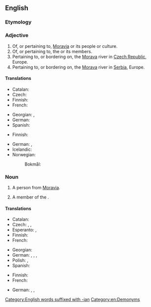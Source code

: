 ==English==

===Etymology===
{{suffix|en|Moravia|an}}

===Adjective===
{{en-adj}}

# Of, or pertaining to, [[Moravia]] or its people or culture.
# Of, or pertaining to, the {{w|Moravian Church}} or its members.
# Pertaining to, or bordering on, the [[Morava]] river in [[Czech Republic]], Europe.
# Pertaining to, or bordering on, the [[Morava]] river in [[Serbia]], Europe.

====Translations====
{{trans-top|pertaining to Moravia}}
* Catalan: {{t+|ca|moravià}}
* Czech: {{t+|cs|moravský}}
* Finnish: {{t|fi|määriläinen}}
* French: {{t+|fr|morave|m|f}}
{{trans-mid}}
* Georgian: {{t|ka|მორავიული}}, {{t|ka|მორავიის}}
* German: {{t+|de|mährisch}}
* Spanish: {{t+|es|moravo}}
{{trans-bottom}}

{{trans-top|pertaining to the Moravian Church}}
* Finnish: {{t|fi|herrnhutilainen}}
{{trans-mid}}
* German: {{t|de|brüderisch}}, {{t|de|herrnhutisch}}
* Icelandic: {{t|is|Bræðrasöfnuðurinn|m}}
* Norwegian:
*: Bokmål: {{t|nb|Brødremenigheten|m}}
{{trans-bottom}}

{{trans-top|pertaining to the Morava river in Czech}}
{{trans-mid}}
{{trans-bottom}}

{{trans-top|pertaining to the Morava river in Serbia}}
{{trans-mid}}
{{trans-bottom}}

===Noun===
{{en-noun}}

# {{lb|en|historical}} A person from [[Moravia]].
# A member of the {{w|Moravian Church}}.

====Translations====
{{trans-top|person from Moravia}}
* Catalan: {{t+|ca|moravià|m}}
* Czech: {{t+|cs|Moravan|m}}, {{t+|cs|Moravanka|f}}, {{t|cs|Moravák|m}}
* Esperanto: {{t|eo|moraviano}} {{qualifier|man or woman}}, {{t|eo|moravianino}} {{qualifier|woman}}
* Finnish: {{t|fi|määriläinen}}
* French: {{t+|fr|Morave|m|f}}
{{trans-mid}}
* Georgian: {{t|ka|მორავიელი}}
* German: {{t+|de|Mähre|m}}, {{t+|de|Mährin|f}}, {{t+|de|Mährer|m}}, {{t|de|Mährerin|f}}
* Polish: {{t|pl|Morawianin|m}}, {{t|pl|Morawianka|f}}
* Spanish: {{t+|es|moravo|m}}
{{trans-bottom}}

{{trans-top|member of the Moravian Church}}
* Finnish: {{t|fi|herrnhutilainen}}
* French: {{t+|fr|frère}} {{t+|fr|morave}}
{{trans-mid}}
* German: {{t|de|Herrnhuter|m}}, {{t|de|Herrnhuterin|f}}, {{t|de|Brüdergemeine|f}} {{qualifier|collective}}
{{trans-bottom}}

[[Category:English words suffixed with -ian]]
[[Category:en:Demonyms]]